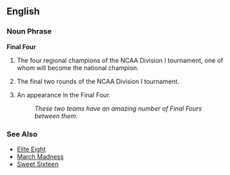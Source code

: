 ==English==

===Noun Phrase===
'''Final Four'''

# {{cattag3|basketball|US|colloquial}} The four regional champions of the NCAA Division I tournament, one of whom will become the national champion.
# {{cattag3|basketball|US|colloquial}} The final two rounds of the NCAA Division I tournament.
# {{cattag3|basketball|US|colloquial}} An appearance in the Final Four.
#: ''These two teams have an amazing number of Final Fours between them.''

===See Also===
*[[Elite Eight]]
*[[March Madness]]
*[[Sweet Sixteen]]